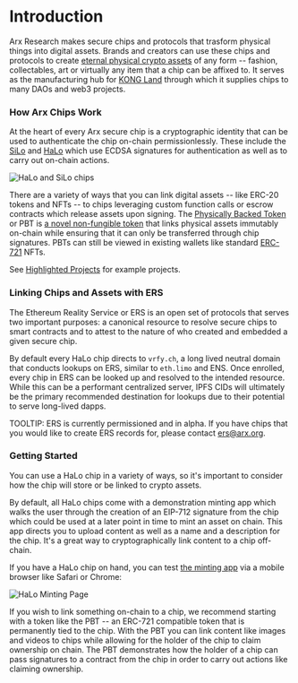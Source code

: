 # Introduction

Arx Research makes secure chips and protocols that trasform physical things into digital assets. Brands and creators can use these chips and protocols to create [eternal physical crypto assets](https://medium.com/kong-land-embassy/eternal-physical-crypto-b487ee8a1553) of any form -- fashion, collectables, art or virtually any item that a chip can be affixed to. It serves as the manufacturing hub for [KONG Land](https://www.kong.land/) through which it supplies chips to many DAOs and web3 projects. 

### How Arx Chips Work

At the heart of every Arx secure chip is a cryptographic identity that can be used to authenticate the chip on-chain permissionlessly. These include the [SiLo](../category/halo) and [HaLo](../category/halo) which use ECDSA signatures for authentication as well as to carry out on-chain actions.

![HaLo and SiLo chips](/images/halo-silo.png)

There are a variety of ways that you can link digital assets -- like ERC-20 tokens and NFTs -- to chips leveraging custom function calls or escrow contracts which release assets upon signing. The [Physically Backed Token](https://github.com/chiru-labs/PBT) or PBT is [a novel non-fungible token](https://eips.ethereum.org/EIPS/eip-5791) that links physical assets immutably on-chain while ensuring that it can only be transferred through chip signatures. PBTs can still be viewed in existing wallets like standard [ERC-721](https://eips.ethereum.org/EIPS/eip-721) NFTs.

See [Highlighted Projects](../projects) for example projects.

### Linking Chips and Assets with ERS

The Ethereum Reality Service or ERS is an open set of protocols that serves two important purposes: a canonical resource to resolve secure chips to smart contracts and to attest to the nature of who created and embedded a given secure chip. 

By default every HaLo chip directs to `vrfy.ch`, a long lived neutral domain that conducts lookups on ERS, similar to `eth.limo` and ENS. Once enrolled, every chip in ERS can be looked up and resolved to the intended resource. While this can be a performant centralized server, IPFS CIDs will ultimately be the primary recommended destination for lookups due to their potential to serve long-lived dapps.

TOOLTIP: ERS is currently permissioned and in alpha. If you have chips that you would like to create ERS records for, please contact ers@arx.org.

### Getting Started

You can use a HaLo chip in a variety of ways, so it's important to consider how the chip will store or be linked to crypto assets. 

By default, all HaLo chips come with a demonstration minting app which walks the user through the creation of an EIP-712 signature from the chip which could be used at a later point in time to mint an asset on chain. This app directs you to upload content as well as a name and a description for the chip. It's a great way to cryptographically link content to a chip off-chain.

If you have a HaLo chip on hand, you can test [the minting app](https://halo.vrfy.ch/) via a mobile browser like Safari or Chrome: 

![HaLo Minting Page](/images/halo-minting-page.jpeg)

If you wish to link something on-chain to a chip, we recommend starting with a token like the PBT -- an ERC-721 compatible token that is permanently tied to the chip. With the PBT you can link content like images and videos to chips while allowing for the holder of the chip to claim ownership on chain. The PBT demonstrates how the holder of a chip can pass signatures to a contract from the chip in order to carry out actions like claiming ownership.
